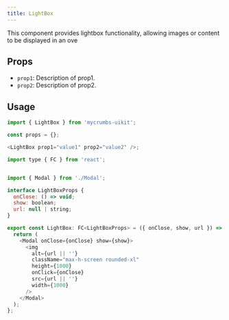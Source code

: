 ```yaml
---
title: LightBox 
---
```




This component provides lightbox functionality, allowing images or content to be displayed in an ove

## Props

- `prop1`: Description of prop1.
- `prop2`: Description of prop2.

## Usage

```javascript
import { LightBox } from 'mycrumbs-uikit';

const props = {};

<LightBox prop1="value1" prop2="value2" />;
```




```javascript
import type { FC } from 'react';


import { Modal } from './Modal';

interface LightBoxProps {
  onClose: () => void;
  show: boolean;
  url: null | string;
}

export const LightBox: FC<LightBoxProps> = ({ onClose, show, url }) => {
  return (
    <Modal onClose={onClose} show={show}>
      <img
        alt={url || ''}
        className="max-h-screen rounded-xl"
        height={1000}
        onClick={onClose}
        src={url || ''}
        width={1000}
      />
    </Modal>
  );
};
```